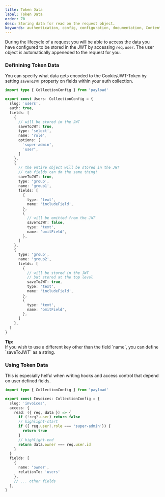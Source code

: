 ```yaml
---
title: Token Data
label: Token Data
order: 70
desc: Storing data for read on the request object.
keywords: authentication, config, configuration, documentation, Content Management System, cms, headless, javascript, node, react, nextjs
---
```


During the lifecycle of a request you will be able to access the data you have configured to be stored in the JWT by accessing `req.user`. The user object is automatically appeneded to the request for you.

### Definining Token Data

You can specify what data gets encoded to the Cookie/JWT-Token by setting `saveToJWT` property on fields within your auth collection.

```ts
import type { CollectionConfig } from 'payload'

export const Users: CollectionConfig = {
  slug: 'users',
  auth: true,
  fields: [
    {
      // will be stored in the JWT
      saveToJWT: true,
      type: 'select',
      name: 'role',
      options: [
        'super-admin',
        'user',
      ]
    },
    {
      // the entire object will be stored in the JWT
      // tab fields can do the same thing!
      saveToJWT: true,
      type: 'group',
      name: 'group1',
      fields: [
        {
          type: 'text',
          name: 'includeField',
        },
        {
          // will be omitted from the JWT
          saveToJWT: false,
          type: 'text',
          name: 'omitField',
        },
      ]
    },
    {
      type: 'group',
      name: 'group2',
      fields: [
        {
          // will be stored in the JWT
          // but stored at the top level
          saveToJWT: true,
          type: 'text',
          name: 'includeField',
        },
        {
          type: 'text',
          name: 'omitField',
        },
      ]
    },
  ]
}
```

<Banner type="success">
  <strong>Tip:</strong>
  <br/>
  If you wish to use a different key other than the field `name`, you can define `saveToJWT` as a string.
</Banner>


### Using Token Data

This is especially helful when writing hooks and access control that depend on user defined fields.

```ts
import type { CollectionConfig } from 'payload'

export const Invoices: CollectionConfig = {
  slug: 'invoices',
  access: {
    read: ({ req, data }) => {
      if (!req?.user) return false
      // highlight-start
      if ({ req.user?.role === 'super-admin'}) {
        return true
      }
      // highlight-end
      return data.owner === req.user.id
    }
  }
  fields: [
    {
      name: 'owner',
      relationTo: 'users'
    },
    // ... other fields
  ],
}
```

